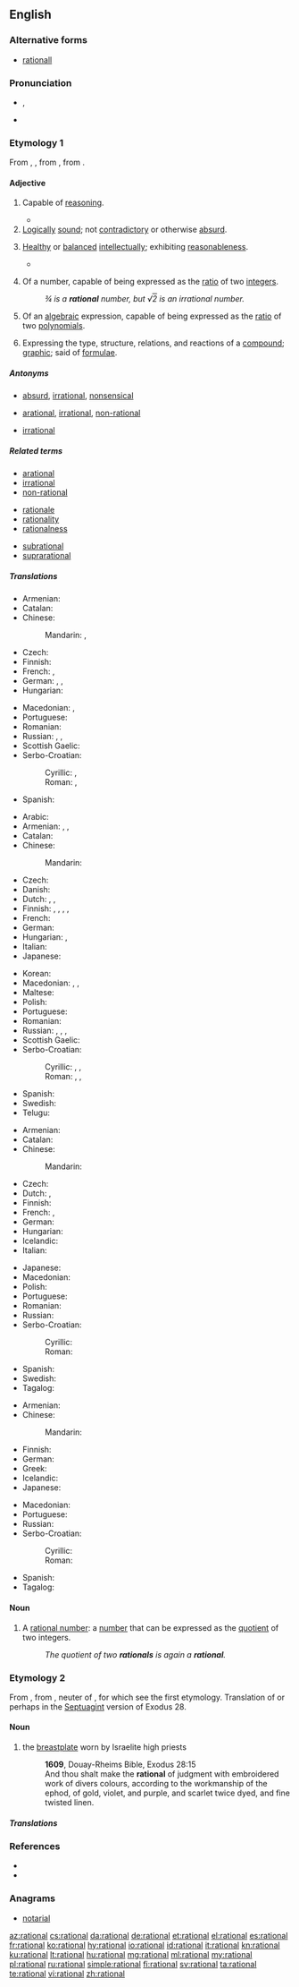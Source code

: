 {{was wotd|2009|January|20}}
==English==

===Alternative forms===
* [[rationall]] {{qualifier|obsolete}}

===Pronunciation===
* {{enPR|ră'sh(ə)nəl}}, {{IPA|/ˈræʃ(ə)nəl/|lang=en}}
* {{audio|en-us-rational.ogg|Audio (US)|lang=en}}

===Etymology 1===
From {{etyl|fro|en}} {{term|rationel|lang=fro}}, {{term|rational|lang=fro}}, from {{etyl|la|en}} {{term|rationalis||of or belonging to reason, rational, reasonable|lang=la}}, from {{m|la|ratio||reason}}.

====Adjective====
{{en-adj}}

# Capable of [[reasoning]].
#: {{ux|en|Man is a '''rational''' creature.}}
#* {{quote-book|year=2001|author=Mark Sainsbury|title=Logical Forms &mdash; An Introduction to Philosophical Logic|edition=2nd|publisher=Blackwell Publishing|chapter=1|section=&sect;7|isbn=978-0-63121-679-7|page=32|passage=The utility of valid arguments is a monument to our frailty: to the fact that we are not completely '''rational''' beings.}}
# [[logical|Logical]]ly [[sound]]; not [[contradictory]] or otherwise [[absurd]].
#: {{ux|en|His statements were quite '''rational'''.}}
# {{label|en|of a person or personal characteristics}} [[healthy|Healthy]] or [[balance]]d [[intellect]]ually; exhibiting [[reasonableness]].
#: {{ux|en|'''rational''' conduct}}
#* {{quote-magazine|date=2014-06-21|volume=411|issue=8892|magazine={{w|The Economist}}
|title=[http://www.economist.com/news/books-and-arts/21604535-real-sir-isaac-newton-was-not-first-king-reason-last Magician’s brain]
|passage=The [Isaac] Newton that emerges from the [unpublished] manuscripts is far from the popular image of a '''rational''' practitioner of cold and pure reason. The architect of modern science was himself not very modern. He was obsessed with alchemy.}}
# {{label|en|mathematics|arithmetic|number theory|not comparable}} Of a number, capable of being expressed as the [[ratio]] of two [[integer]]s.
#: ''&frac34; is a '''rational''' number, but √<span style="text-decoration:overline">2</span> is an irrational number.''
# {{label|en|mathematics|arithmetic|not comparable}} Of an [[algebraic]] expression, capable of being expressed as the [[ratio]] of two [[polynomial]]s.
# {{label|en|chemistry}} Expressing the type, structure, relations, and reactions of a [[compound]]; [[graphic]]; said of [[formula]]e.

=====Antonyms=====
* {{sense|reasonable}} [[absurd]], [[irrational]], [[nonsensical]]
* {{sense|capable of reasoning}} [[arational]], [[irrational]], [[non-rational]]
* {{sense|number theory}} [[irrational]]

=====Related terms=====
{{rel-top3|Terms etymologically related to ''rational''}}
* [[arational]]
* [[irrational]]
* [[non-rational]]
{{rel-mid3}}
* [[rationale]]
* [[rationality]]
* [[rationalness]]
{{rel-mid3}}
* [[subrational]]
* [[suprarational]]
{{rel-bottom}}

=====Translations=====
{{trans-top|capable of reasoning}}
* Armenian: {{t+|hy|բանական}}
* Catalan: {{t+|ca|racional}}
* Chinese:
*: Mandarin: {{t+|cmn|合理|tr=hélǐ de|alt=合理的|sc=Hani}}, {{t+|cmn|理性|tr=lǐxìng de|alt=理性的|sc=Hani}}
* Czech: {{t+|cs|racionální}}
* Finnish: {{t+|fi|rationaalinen}}
* French: {{t+|fr|rationnel|m}}, {{t+|fr|rationnelle|f}}
* German: {{t+|de|vernünftig}}, {{t+|de|sinnvoll}}, {{t+|de|rational}}
* Hungarian: {{t+|hu|értelmes}}
{{trans-mid}}
* Macedonian: {{t|mk|рационален|m|tr=racionálen}}, {{t|mk|разумен|m|tr=rázumen}}
* Portuguese: {{t+|pt|racional}}
* Romanian: {{t+|ro|rațional|m|n}}
* Russian: {{t+|ru|мы́слящий}}, {{t+|ru|разу́мный}}, {{t+|ru|рациона́льный}}
* Scottish Gaelic: {{t|gd|ciallach}}
* Serbo-Croatian:
*: Cyrillic: {{t|sh|рационалан}}, {{t|sh|разуман}}
*: Roman: {{t+|sh|racionalan}}, {{t+|sh|razuman}}
* Spanish: {{t+|es|racional}}
{{trans-bottom}}

{{trans-top|reasonable; not absurd}}
* Arabic: {{t|ar|عَقْلَانِيّ}}
* Armenian: {{t|hy|ռացիոնալ}}, {{t+|hy|խելացի}}, {{t|hy|նպատակահարմար}}
* Catalan: {{t+|ca|racional}}
* Chinese:
*: Mandarin: {{t+|cmn|合理|tr=hélǐ de|alt=合理的|sc=Hani}}
* Czech: {{t+|cs|racionální}}
* Danish: {{t+|da|rationel}}
* Dutch: {{t+|nl|rationeel}}, {{t+|nl|redelijk}}, {{t+|nl|verstandelijk}}
* Finnish: {{t+|fi|järkevä}}, {{t|fi|järjellinen}}, {{t+|fi|järkiperäinen}}, {{t|fi|järkeenkäypä}}, {{t+|fi|rationaalinen}}
* French: {{t+|fr|raisonnable}}
* German: {{t+|de|vernünftig}}
* Hungarian: {{t+|hu|racionális}}, {{t|hu|észszerű}}
* Italian: {{t+|it|razionale}}
* Japanese: {{t+|ja|合理的|tr=ごうりてき, gōriteki|sc=Jpan}}
{{trans-mid}}
* Korean: {{t+|ko|합리적|sc=Kore}}
* Macedonian: {{t|mk|рационален|m|tr=racionálen}}, {{t|mk|разумен|m|tr=rázumen}}, {{t|mk|целисходен|m|tr=celíshoden}}
* Maltese: {{t|mt|għaqli}}
* Polish: {{t+|pl|racjonalny}}
* Portuguese: {{t+|pt|racional}}
* Romanian: {{t+|ro|rațional|m|n}}
* Russian: {{t+|ru|рациона́льный}}, {{t+|ru|разу́мный}}, {{t+|ru|целесообра́зный}}, {{t+|ru|рассуди́тельный}}
* Scottish Gaelic: {{t|gd|ciallach}}
* Serbo-Croatian:
*: Cyrillic: {{t|sh|рационалан}}, {{t|sh|разуман}}, {{t|sh|разборит}}
*: Roman: {{t+|sh|racionalan}}, {{t+|sh|razuman}}, {{t+|sh|razborit}}
* Spanish: {{t+|es|razonable}}
* Swedish: {{t+|sv|rationell}}
* Telugu: {{t|te|హేతుబద్దమైన|tr=heatubaddamaina|sc=Telu}}
{{trans-bottom}}

{{trans-top|arithmetic: of a number}}
* Armenian: {{t|hy|ռացիոնալ}}
* Catalan: {{t+|ca|racional}}
* Chinese:
*: Mandarin: {{t+|cmn|有理|tr=yǒulǐ|sc=Hani}}
* Czech: {{t+|cs|racionální}}
* Dutch: {{t+|nl|rationeel}}, {{t+|nl|rationele}}
* Finnish: {{t+|fi|rationaalinen|alt=rationaali-}}
* French: {{t+|fr|rationnel|m}}, {{t+|fr|rationnelle|f}}
* German: {{t+|de|rational}}
* Hungarian: {{t+|hu|racionális}}
* Icelandic: {{t|is|ræður|m}}
* Italian: {{t+|it|razionale}}
{{trans-mid}}
* Japanese: {{t|ja|有理|tr=ゆうりの, yūri-no|alt=有理の|sc=Jpan}}
* Macedonian: {{t|mk|рационален|m|tr=racionálen}}
* Polish: {{t|pl|wymierny}}
* Portuguese: {{t+|pt|racional}}
* Romanian: {{t+|ro|rațional|n}}
* Russian: {{t+|ru|рациона́льный}}
* Serbo-Croatian:
*: Cyrillic: {{t|sh|рационалан}}
*: Roman: {{t+|sh|racionalan}}
* Spanish: {{t+|es|racional}}
* Swedish: {{t+|sv|rationell}}
* Tagalog: {{t|tl|tagwayin}}
{{trans-bottom}}

{{trans-top|arithmetic: of an algebraic expression}}
* Armenian: {{t|hy|ռացիոնալ}}
* Chinese:
*: Mandarin: {{t+|cmn|有理|tr=yǒulǐ|sc=Hani}}
* Finnish: {{t+|fi|rationaalinen|alt=rationaali-}}
* German: {{t+|de|rational}}
* Greek: {{t+|el|ρητός|m}}
* Icelandic: {{t|is|ræður|m}}
* Japanese: {{t|ja|有理|tr=ゆうりの, yūri-no|alt=有理の|sc=Jpan}}
{{trans-mid}}
* Macedonian: {{t|mk|рационален|m|tr=racionálen}}
* Portuguese: {{t+|pt|racional}}
* Russian: {{t+|ru|рациона́льный}}
* Serbo-Croatian:
*: Cyrillic: {{t|sh|рационалан}}
*: Roman: {{t+|sh|racionalan}}
* Spanish: {{t+|es|racional}}
* Tagalog: {{t|tl|matwirin}}
{{trans-bottom}}

====Noun====
{{en-noun}}

# {{context|mathematics|lang=en}} A [[rational number]]: a [[number]] that can be expressed as the [[quotient]] of two integers.
#: ''The quotient of two '''rationals''' is again a '''rational'''.''

===Etymology 2===
From {{etyl|fro|en}} {{term|rational|lang=fro}}, from {{etyl|ML.|en}} {{m|la|rationale||a pontifical stole, a pallium, an ornament worn over the chasuble}}, neuter of {{etyl|la|en}} {{term|rationalis||rational|lang=la}}, for which see the first etymology. Translation of {{term|λογεῖον|lang=grc}} or perhaps {{term|λόγιον||oracle|lang=grc}} in the [[w:Septuagint|Septuagint]] version of Exodus 28.

====Noun====
{{en-noun}}

#the [[breastplate]] worn by Israelite high priests
#:'''1609''', Douay-Rheims Bible, Exodus 28:15
#:And thou shalt make the '''rational''' of judgment with embroidered work of divers colours, according to the workmanship of the ephod, of gold, violet, and purple, and scarlet twice dyed, and fine twisted linen.

=====Translations=====
{{trans-see|rational number}}

===References===
* {{R:Webster 1913}}
* {{R:Century 1911}}

===Anagrams===
* [[notarial#English|notarial]]

[[az:rational]]
[[cs:rational]]
[[da:rational]]
[[de:rational]]
[[et:rational]]
[[el:rational]]
[[es:rational]]
[[fr:rational]]
[[ko:rational]]
[[hy:rational]]
[[io:rational]]
[[id:rational]]
[[it:rational]]
[[kn:rational]]
[[ku:rational]]
[[lt:rational]]
[[hu:rational]]
[[mg:rational]]
[[ml:rational]]
[[my:rational]]
[[pl:rational]]
[[ru:rational]]
[[simple:rational]]
[[fi:rational]]
[[sv:rational]]
[[ta:rational]]
[[te:rational]]
[[vi:rational]]
[[zh:rational]]
